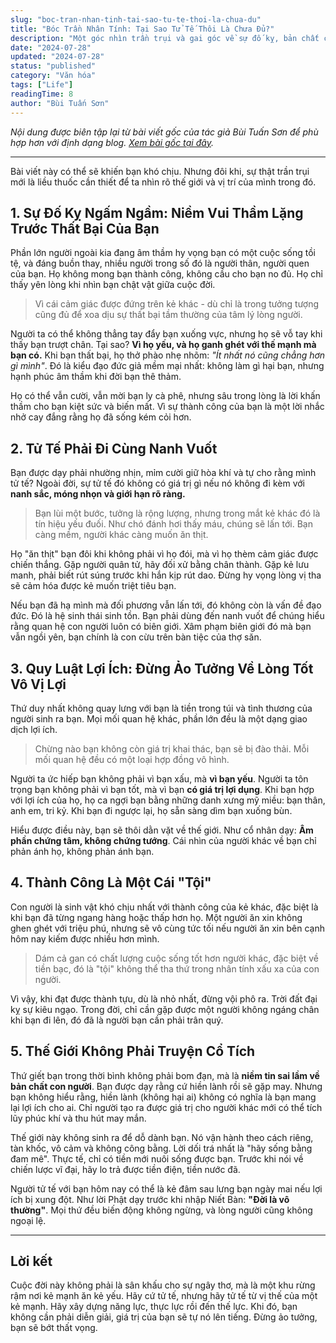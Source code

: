 ```yaml
---
slug: "boc-tran-nhan-tinh-tai-sao-tu-te-thoi-la-chua-du"
title: "Bóc Trần Nhân Tính: Tại Sao Tử Tế Thôi Là Chưa Đủ?"
description: "Một góc nhìn trần trụi và gai góc về sự đố kỵ, bản chất của các mối quan hệ và quy luật sinh tồn trong xã hội hiện đại."
date: "2024-07-28"
updated: "2024-07-28"
status: "published"
category: "Văn hóa"
tags: ["Life"]
readingTime: 8
author: "Bùi Tuấn Sơn"
---
```


*Nội dung được biên tập lại từ bài viết gốc của tác giả Bùi Tuấn Sơn để phù hợp hơn với định dạng blog. [Xem bài gốc tại đây](https://www.facebook.com/share/p/1B997sPpnX/).*

---

Bài viết này có thể sẽ khiến bạn khó chịu. Nhưng đôi khi, sự thật trần trụi mới là liều thuốc cần thiết để ta nhìn rõ thế giới và vị trí của mình trong đó.

## 1. Sự Đố Kỵ Ngấm Ngầm: Niềm Vui Thầm Lặng Trước Thất Bại Của Bạn

Phần lớn người ngoài kia đang âm thầm hy vọng bạn có một cuộc sống tồi tệ, và đáng buồn thay, nhiều người trong số đó là người thân, người quen của bạn. Họ không mong bạn thành công, không cầu cho bạn no đủ. Họ chỉ thấy yên lòng khi nhìn bạn chật vật giữa cuộc đời.

> Vì cái cảm giác được đứng trên kẻ khác - dù chỉ là trong tưởng tượng cũng đủ để xoa dịu sự thất bại tầm thường của tâm lý lòng người.

Người ta có thể không thẳng tay đẩy bạn xuống vực, nhưng họ sẽ vỗ tay khi thấy bạn trượt chân. Tại sao? **Vì họ yếu, và họ ganh ghét với thế mạnh mà bạn có.** Khi bạn thất bại, họ thở phào nhẹ nhõm: *"Ít nhất nó cũng chẳng hơn gì mình"*. Đó là kiểu đạo đức giả mềm mại nhất: không làm gì hại bạn, nhưng hạnh phúc âm thầm khi đời bạn thê thảm.

Họ có thể vẫn cười, vẫn mời bạn ly cà phê, nhưng sâu trong lòng là lời khấn thầm cho bạn kiệt sức và biến mất. Vì sự thành công của bạn là một lời nhắc nhở cay đắng rằng họ đã sống kém cỏi hơn.

## 2. Tử Tế Phải Đi Cùng Nanh Vuốt

Bạn được dạy phải nhường nhịn, mỉm cười giữ hòa khí và tự cho rằng mình tử tế? Ngoài đời, sự tử tế đó không có giá trị gì nếu nó không đi kèm với **nanh sắc, móng nhọn và giới hạn rõ ràng.**

> Bạn lùi một bước, tưởng là rộng lượng, nhưng trong mắt kẻ khác đó là tín hiệu yếu đuối. Như chó đánh hơi thấy máu, chúng sẽ lấn tới. Bạn càng mềm, người khác càng muốn ăn thịt.

Họ "ăn thịt" bạn đôi khi không phải vì họ đói, mà vì họ thèm cảm giác được chiến thắng. Gặp người quân tử, hãy đối xử bằng chân thành. Gặp kẻ lưu manh, phải biết rút súng trước khi hắn kịp rút dao. Đừng hy vọng lòng vị tha sẽ cảm hóa được kẻ muốn triệt tiêu bạn.

Nếu bạn đã hạ mình mà đối phương vẫn lấn tới, đó không còn là vấn đề đạo đức. Đó là hệ sinh thái sinh tồn. Bạn phải dùng đến nanh vuốt để chúng hiểu rằng quan hệ con người luôn có biên giới. Xâm phạm biên giới đó mà bạn vẫn ngồi yên, bạn chính là con cừu trên bàn tiệc của thợ săn.

## 3. Quy Luật Lợi Ích: Đừng Ảo Tưởng Về Lòng Tốt Vô Vị Lợi

Thứ duy nhất không quay lưng với bạn là tiền trong túi và tình thương của người sinh ra bạn. Mọi mối quan hệ khác, phần lớn đều là một dạng giao dịch lợi ích.

> Chừng nào bạn không còn giá trị khai thác, bạn sẽ bị đào thải. Mỗi mối quan hệ đều có một loại hợp đồng vô hình.

Người ta ức hiếp bạn không phải vì bạn xấu, mà **vì bạn yếu**. Người ta tôn trọng bạn không phải vì bạn tốt, mà vì bạn **có giá trị lợi dụng**. Khi bạn hợp với lợi ích của họ, họ ca ngợi bạn bằng những danh xưng mỹ miều: bạn thân, anh em, tri kỷ. Khi bạn đi ngược lại, họ sẵn sàng dìm bạn xuống bùn.

Hiểu được điều này, bạn sẽ thôi dằn vặt về thế giới. Như cổ nhân dạy: **Âm phần chứng tâm, không chứng tướng**. Cái nhìn của người khác về bạn chỉ phản ánh họ, không phản ánh bạn.

## 4. Thành Công Là Một Cái "Tội"

Con người là sinh vật khó chịu nhất với thành công của kẻ khác, đặc biệt là khi bạn đã từng ngang hàng hoặc thấp hơn họ. Một người ăn xin không ghen ghét với triệu phú, nhưng sẽ vô cùng tức tối nếu người ăn xin bên cạnh hôm nay kiếm được nhiều hơn mình.

> Dám cả gan có chất lượng cuộc sống tốt hơn người khác, đặc biệt về tiền bạc, đó là "tội" không thể tha thứ trong nhân tính xấu xa của con người.

Vì vậy, khi đạt được thành tựu, dù là nhỏ nhất, đừng vội phô ra. Trời đất đại kỵ sự kiêu ngạo. Trong đời, chỉ cần gặp được một người không ngáng chân khi bạn đi lên, đó đã là người bạn cần phải trân quý.

## 5. Thế Giới Không Phải Truyện Cổ Tích

Thứ giết bạn trong thời bình không phải bom đạn, mà là **niềm tin sai lầm về bản chất con người**. Bạn được dạy rằng cứ hiền lành rồi sẽ gặp may. Nhưng bạn không hiểu rằng, hiền lành (không hại ai) không có nghĩa là bạn mang lại lợi ích cho ai. Chỉ người tạo ra được giá trị cho người khác mới có thể tích lũy phúc khí và thu hút may mắn.

Thế giới này không sinh ra để dỗ dành bạn. Nó vận hành theo cách riêng, tàn khốc, vô cảm và không công bằng. Lời dối trá nhất là "hãy sống bằng đam mê". Thực tế, chỉ có tiền mới nuôi sống được bạn. Trước khi nói về chiến lược vĩ đại, hãy lo trả được tiền điện, tiền nước đã.

Người tử tế với bạn hôm nay có thể là kẻ đâm sau lưng bạn ngày mai nếu lợi ích bị xung đột. Như lời Phật dạy trước khi nhập Niết Bàn: **"Đời là vô thường"**. Mọi thứ đều biến động không ngừng, và lòng người cũng không ngoại lệ.

--- 

## Lời kết

Cuộc đời này không phải là sân khấu cho sự ngây thơ, mà là một khu rừng rậm nơi kẻ mạnh ăn kẻ yếu. Hãy cứ tử tế, nhưng hãy tử tế từ vị thế của một kẻ mạnh. Hãy xây dựng năng lực, thực lực rồi đến thế lực. Khi đó, bạn không cần phải diễn giải, giá trị của bạn sẽ tự nó lên tiếng. Đừng ảo tưởng, bạn sẽ bớt thất vọng.